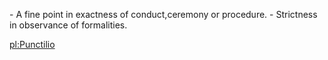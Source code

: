 - A fine point in exactness of conduct,ceremony or procedure.
- Strictness in observance of formalities.

[[pl:Punctilio]]